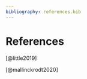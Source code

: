 ```yaml
---
bibliography: references.bib
---
```


# References {.unnumbered}

::: {#refs}
:::

[@little2019]

[@mallinckrodt2020]
